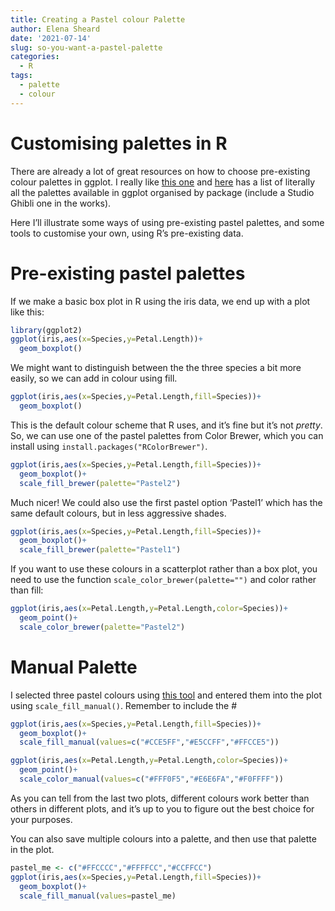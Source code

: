 ```yaml
---
title: Creating a Pastel colour Palette
author: Elena Sheard
date: '2021-07-14'
slug: so-you-want-a-pastel-palette
categories:
  - R
tags:
  - palette
  - colour
---
```


# Customising palettes in R

There are already a lot of great resources on how to choose pre-existing colour palettes in ggplot. I really like [this one](http://www.sthda.com/english/wiki/ggplot2-colors-how-to-change-colors-automatically-and-manually) and [here](https://github.com/EmilHvitfeldt/r-color-palettes) has a list of literally all the palettes available in ggplot organised by package (include a Studio Ghibli one in the works).

Here I'll illustrate some ways of using pre-existing pastel palettes, and some tools to customise your own, using R's pre-existing data.

# Pre-existing pastel palettes  

If we make a basic box plot in R using the iris data, we end up with a plot like this:

```r
library(ggplot2)
ggplot(iris,aes(x=Species,y=Petal.Length))+
  geom_boxplot()
```

We might want to distinguish between the the three species a bit more easily, so we can add in colour using fill.

```r
ggplot(iris,aes(x=Species,y=Petal.Length,fill=Species))+
  geom_boxplot()
```
This is the default colour scheme that R uses, and it's fine but it's not *pretty*. So, we can use one of the pastel palettes from Color Brewer, which you can install using `install.packages("RColorBrewer")`.

```r
ggplot(iris,aes(x=Species,y=Petal.Length,fill=Species))+
  geom_boxplot()+
  scale_fill_brewer(palette="Pastel2")
```
Much nicer! We could also use the first pastel option 'Pastel1' which has the same default colours, but in less aggressive shades. 

```r
ggplot(iris,aes(x=Species,y=Petal.Length,fill=Species))+
  geom_boxplot()+
  scale_fill_brewer(palette="Pastel1")
```

If you want to use these colours in a scatterplot rather than a box plot, you need to use the function `scale_color_brewer(palette="")` and color rather than fill:

```r
ggplot(iris,aes(x=Petal.Length,y=Petal.Length,color=Species))+
  geom_point()+
  scale_color_brewer(palette="Pastel2")
```

# Manual Palette  
I selected three pastel colours using [this tool](https://www.rapidtables.com/web/color/RGB_Color.html) and entered them into the plot using `scale_fill_manual()`. Remember to include the #

```r
ggplot(iris,aes(x=Species,y=Petal.Length,fill=Species))+
  geom_boxplot()+
  scale_fill_manual(values=c("#CCE5FF","#E5CCFF","#FFCCE5"))
```

```r
ggplot(iris,aes(x=Petal.Length,y=Petal.Length,color=Species))+
  geom_point()+
  scale_color_manual(values=c("#FFF0F5","#E6E6FA","#F0FFFF"))
```
As you can tell from the last two plots, different colours work better than others in different plots, and it's up to you to figure out the best choice for your purposes. 

You can also save multiple colours into a palette, and then use that palette in the plot. 
```r
pastel_me <- c("#FFCCCC","#FFFFCC","#CCFFCC")
ggplot(iris,aes(x=Species,y=Petal.Length,fill=Species))+
  geom_boxplot()+
  scale_fill_manual(values=pastel_me)
```
